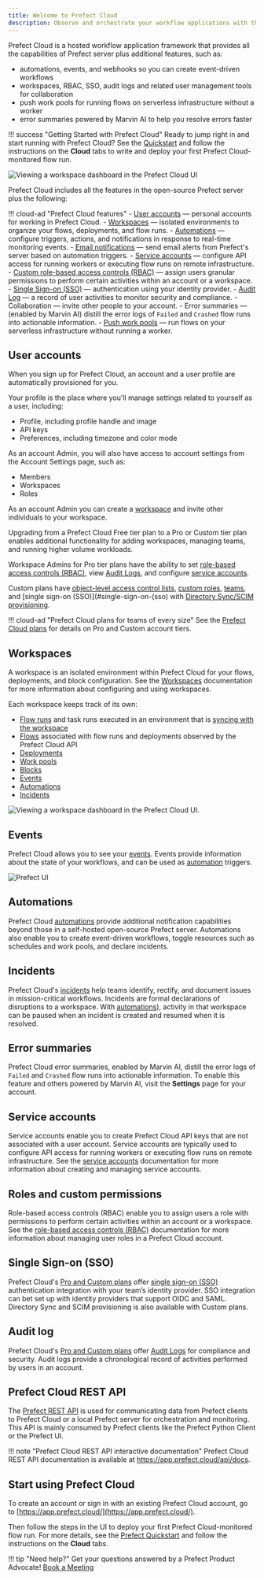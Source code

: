 ```yaml
---
title: Welcome to Prefect Cloud
description: Observe and orchestrate your workflow applications with the hosted Prefect Cloud platform.
---
```


Prefect Cloud is a hosted workflow application framework that provides all the capabilities of Prefect server plus additional features, such as:

- automations, events, and webhooks so you can create event-driven workflows
- workspaces, RBAC, SSO, audit logs and related user management tools for collaboration
- push work pools for running flows on serverless infrastructure without a worker
- error summaries powered by Marvin AI to help you resolve errors faster

!!! success "Getting Started with Prefect Cloud"
    Ready to jump right in and start running with Prefect Cloud? See the [Quickstart](/3.0rc/getting-started/quickstart/) and follow the instructions on the **Cloud** tabs to write and deploy your first Prefect Cloud-monitored flow run.

![Viewing a workspace dashboard in the Prefect Cloud UI](/3.0rc//img/ui/cloud-dashboard.png)

Prefect Cloud includes all the features in the open-source Prefect server plus the following:

!!! cloud-ad "Prefect Cloud features"
    - [User accounts](#user-accounts) &mdash; personal accounts for working in Prefect Cloud.
    - [Workspaces](/3.0rc/cloud/workspaces/) &mdash; isolated environments to organize your flows, deployments, and flow runs.
    - [Automations](/3.0rc/cloud/automations/) &mdash; configure triggers, actions, and notifications in response to real-time monitoring events.
    - [Email notifications](/3.0rc/cloud/automations/) &mdash; send email alerts from Prefect's server based on automation triggers.
    - [Service accounts](/3.0rc/cloud/users/service-accounts/) &mdash; configure API access for running workers or executing flow runs on remote infrastructure.
    - [Custom role-based access controls (RBAC)](/3.0rc/cloud/users/roles/) &mdash; assign users granular permissions to perform certain activities within an account or a workspace.
    - [Single Sign-on (SSO)](/3.0rc/cloud/users/sso/) &mdash; authentication using your identity provider.
    - [Audit Log](/3.0rc/cloud/users/audit-log/) &mdash; a record of user activities to monitor security and compliance.
    - Collaboration &mdash; invite other people to your account.
    - Error summaries  &mdash; (enabled by Marvin AI) distill the error logs of `Failed` and `Crashed` flow runs into actionable information.
    - [Push work pools](/3.0rc/guides/deployment/push-work-pools/) &mdash; run flows on your serverless infrastructure without running a worker.

## User accounts

When you sign up for Prefect Cloud, an account and a user profile are automatically provisioned for you.

Your profile is the place where you'll manage settings related to yourself as a user, including:

- Profile, including profile handle and image
- API keys
- Preferences, including timezone and color mode

As an account Admin, you will also have access to account settings from the Account Settings page, such as:

- Members
- Workspaces
- Roles

As an account Admin you can create a [workspace](#workspaces) and invite other individuals to your workspace.

Upgrading from a Prefect Cloud Free tier plan to a Pro or Custom tier plan enables additional functionality for adding workspaces, managing teams, and running higher volume workloads.

Workspace Admins for Pro tier plans have the ability to set [role-based access controls (RBAC)](#roles-and-custom-permissions), view [Audit Logs](#audit-log), and configure [service accounts](#service-accounts).

Custom plans have [object-level access control lists](/3.0rc/cloud/users/object-access-control-lists/), [custom roles](/3.0rc/cloud/users/roles/), [teams](/3.0rc/cloud/users/teams/), and [single sign-on (SSO)](#single-sign-on-(sso) with [Directory Sync/SCIM provisioning](/3.0rc/cloud/users/sso/#scim-provisioning).

!!! cloud-ad "Prefect Cloud plans for teams of every size"
    See the [Prefect Cloud plans](https://www.prefect.io/pricing/) for details on Pro and Custom account tiers.

## Workspaces

A workspace is an isolated environment within Prefect Cloud for your flows, deployments, and block configuration.
See the [Workspaces](/3.0rc/cloud/workspaces/) documentation for more information about configuring and using workspaces.

Each workspace keeps track of its own:

- [Flow runs](/3.0rc/concepts/flows/) and task runs executed in an environment that is [syncing with the workspace](/3.0rc/cloud/workspaces/)
- [Flows](/3.0rc/concepts/flows/) associated with flow runs and deployments observed by the Prefect Cloud API
- [Deployments](/3.0rc/concepts/deployments/)
- [Work pools](/3.0rc/concepts/work-pools/)
- [Blocks](/3.0rc/concepts/blocks/)
- [Events](/3.0rc/cloud/events/)
- [Automations](/3.0rc/concepts/automations/)
- [Incidents](/3.0rc/cloud/incidents/)

![Viewing a workspace dashboard in the Prefect Cloud UI.](/3.0rc//img/ui/cloud-new-workspace.png)

## Events

Prefect Cloud allows you to see your [events](/3.0rc/cloud/events/). Events provide information about the state of your workflows, and can be used as [automation](/3.0rc/concepts/automations/) triggers.

![Prefect UI](/3.0rc//img/ui/event-feed.png)

## Automations

Prefect Cloud [automations](/3.0rc/concepts/automations/) provide additional notification capabilities beyond those in a self-hosted open-source Prefect server.
Automations also enable you to create event-driven workflows, toggle resources such as schedules and work pools, and declare incidents.

## Incidents <span class="badge pro"></span> <span class="badge custom"></span>

Prefect Cloud's [incidents](/3.0rc/cloud/incidents/) help teams identify, rectify, and document issues in mission-critical workflows.
Incidents are formal declarations of disruptions to a workspace.
With [automations](/3.0rc/cloud/incidents/#incident-automations)), activity in that workspace can be paused when an incident is created and resumed when it is resolved.

## Error summaries

Prefect Cloud error summaries, enabled by Marvin AI, distill the error logs of `Failed` and `Crashed` flow runs into actionable information.
To enable this feature and others powered by Marvin AI, visit the **Settings** page for your account.

## Service accounts <span class="badge pro"></span> <span class="badge custom"></span>

Service accounts enable you to create Prefect Cloud API keys that are not associated with a user account.
Service accounts are typically used to configure API access for running workers or executing flow runs on remote infrastructure.
See the [service accounts](/3.0rc/cloud/users/service-accounts/) documentation for more information about creating and managing service accounts.

## Roles and custom permissions <span class="badge pro"> </span><span class="badge custom"></span>

Role-based access controls (RBAC) enable you to assign users a role with permissions to perform certain activities within an account or a workspace.
See the [role-based access controls (RBAC)](/3.0rc/cloud/users/roles/) documentation for more information about managing user roles in a Prefect Cloud account.

## Single Sign-on (SSO) <span class="badge pro"></span> <span class="badge custom"></span>

Prefect Cloud's [Pro and Custom plans](https://www.prefect.io/pricing) offer [single sign-on (SSO)](/3.0rc/cloud/users/sso/) authentication integration with your team’s identity provider.
SSO integration can bet set up with identity providers that support OIDC and SAML.
Directory Sync and SCIM provisioning is also available with Custom plans.

## Audit log <span class="badge pro"></span> <span class="badge custom"></span>

Prefect Cloud's [Pro and Custom plans](https://www.prefect.io/pricing) offer [Audit Logs](/3.0rc/cloud/users/audit-log/) for compliance and security.
Audit logs provide a chronological record of activities performed by users in an account.

## Prefect Cloud REST API

The [Prefect REST API](/3.0rc/api-ref/rest-api/) is used for communicating data from Prefect clients to Prefect Cloud or a local Prefect server for orchestration and monitoring.
This API is mainly consumed by Prefect clients like the Prefect Python Client or the Prefect UI.

!!! note "Prefect Cloud REST API interactive documentation"
    Prefect Cloud REST API documentation is available at <a href="https://app.prefect.cloud/api/docs" target="_blank">https://app.prefect.cloud/api/docs</a>.

## Start using Prefect Cloud

To create an account or sign in with an existing Prefect Cloud account, go to [https://app.prefect.cloud/](https://app.prefect.cloud/).

Then follow the steps in the UI to deploy your first Prefect Cloud-monitored flow run. For more details, see the [Prefect Quickstart](/3.0rc/getting-started/quickstart/) and follow the instructions on the **Cloud** tabs.

!!! tip "Need help?"
    Get your questions answered by a Prefect Product Advocate!
    [Book a Meeting](https://calendly.com/prefect-experts/prefect-product-advocates?utm_campaign=prefect_docs_cloud&utm_content=prefect_docs&utm_medium=docs&utm_source=docs)
